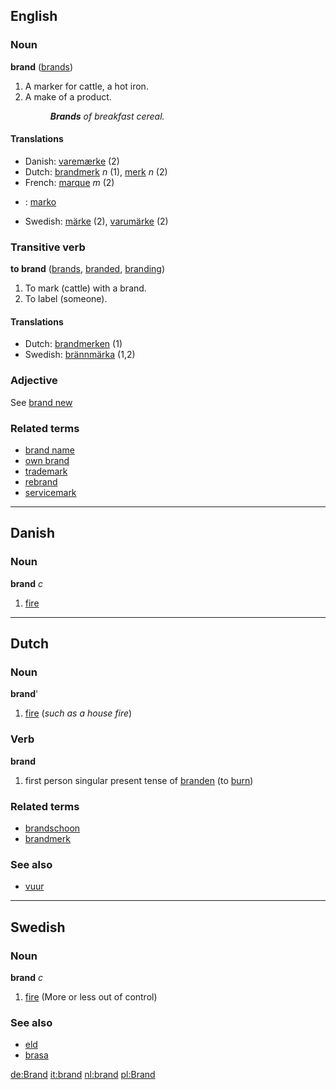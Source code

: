 ==English==
===Noun===
'''brand''' ([[brands]])

#A marker for cattle, a hot iron.
#A make of a product.
#:'''''Brands''' of breakfast cereal.''

====Translations====
*Danish: [[varemærke]] (2)
*Dutch: [[brandmerk]] ''n'' (1), [[merk]] ''n'' (2)
*French: [[marque]] ''m'' (2)
* {{io}} : [[marko]]
*Swedish: [[märke]] (2), [[varumärke]] (2)

===Transitive verb===
'''to brand''' ([[brands]], [[branded]], [[branding]])

#To mark (cattle) with a brand.
#To label (someone).

====Translations====
*Dutch: [[brandmerken]] (1)
*Swedish: [[brännmärka]] (1,2)

===Adjective===
See [[brand new]]
===Related terms===
*[[brand name]] <!-- *[[brand new]] not related - comes from "bran new" -->
*[[own brand]]
*[[trademark]]
*[[rebrand]]
*[[servicemark]]

----

==Danish==
===Noun===
'''brand''' ''c''

# [[fire]]

----

==Dutch==
===Noun===
'''brand''''

# [[fire]] (''such as a house fire'')

===Verb===
'''brand'''

# first person singular present tense of [[branden]] (to [[burn]])

===Related terms===
*[[brandschoon]]
*[[brandmerk]]

===See also===
*[[vuur]]
----
==Swedish==
===Noun===
'''brand''' ''c''

#[[fire]] (More or less out of control)

===See also===
*[[eld]]
*[[brasa]]

[[de:Brand]]
[[it:brand]]
[[nl:brand]]
[[pl:Brand]]